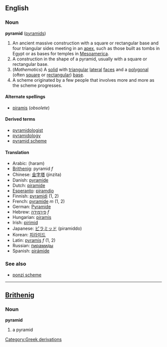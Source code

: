 {{Wikipedia}}
==English==
===Noun===
'''pyramid''' ([[pyramids]])

#An ancient massive construction with a square or rectangular base and four triangular sides meeting in an [[apex]], such as those built as tombs in Egypt or as bases for temples in [[Mesoamerica]].
#A construction in the shape of a pyramid, usually with a square or rectangular base.
#(''Mathematics'') A [[solid]] with [[triangular]] [[lateral]] [[face]]s and a [[polygonal]] (often [[square]] or [[rectangular]]) [[base]].
#A scheme originated by a few people that involves more and more as the scheme progresses.
{{seeCites}}

====Alternate spellings====
*[[piramis]] (''obsolete'')

====Derived terms====
*[[pyramidologist]]
*[[pyramidology]]
*[[pyramid scheme]]

====Translation====
*Arabic: {{ARchar|[[هرم]]}} (haram)
*[[Brithenig]]: pyramid ''f''
*Chinese: [[金字塔]] (jinzita)
*Danish: [[pyramide]]
*Dutch: [[piramide]]
*[[Esperanto]]: [[piramdio]]
*Finnish: [[pyramidi]] (1, 2)
*French: [[pyramide]] ''m'' (1, 2)
*German: [[Pyramide]]
*Hebrew: [[פירמידה]] ''f''
*Hungarian: [[piramis]]
*Irish: [[pirimid]]
*Japanese: [[ピラミッド]] (piramiddo)
*Korean: [[피라미드]]
*Latin: [[pyramis]] ''f'' (1, 2)
*Russian: [[пирамиды]]
*Spanish: [[pirámide]]

===See also===
*[[ponzi scheme]]

----

==[[Brithenig]]==
===Noun===
'''pyramid'''

#a pyramid

[[Category:Greek derivations]]